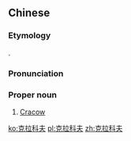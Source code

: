 ==Chinese==
{{zh-forms|gloss=-}}
{{wikipedia|lang=zh}}

===Etymology===
{{bor|zh|pl|Kraków}}.

===Pronunciation===
{{zh-pron
|m=Kèlākēfū
|c=hak1 laai1 fo1 fu1
|cat=pn
}}

===Proper noun===
{{zh-proper noun}}

# [[Cracow]] {{gloss|a city in [[Poland]]}}

{{zh-cat|Cities in Poland}}

[[ko:克拉科夫]]
[[pl:克拉科夫]]
[[zh:克拉科夫]]